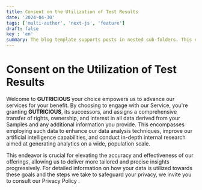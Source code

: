 ```yaml
---
title: Consent on the Utilization of Test Results 
date: '2024-04-30'
tags: ['multi-author', 'next-js', 'feature']
draft: false
key : 'en'
summary: The blog template supports posts in nested sub-folders. This can be used to group posts of similar content e.g. a multi-part course.
---
```


# Consent on the Utilization of Test Results

Welcome to **GUTRICIOUS** your choice empowers us to advance our services for your benefit. By choosing to engage with our Service, you're granting **GUTRICIOUS**, its successors, and assigns a comprehensive transfer of rights, ownership, and interest in all data derived from your Samples and any additional information you provide. This encompasses employing such data to enhance our data analysis techniques, improve our artificial intelligence capabilities, and conduct in-depth internal research aimed at generating analytics on a wide, population scale.

This endeavor is crucial for elevating the accuracy and effectiveness of our offerings, allowing us to deliver more tailored and precise insights progressively. For detailed information on how your data is utilized towards these goals and the steps we take to safeguard your privacy, we invite you to consult our Privacy Policy
.